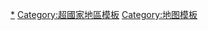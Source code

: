 {{Navbox
|name = 地中海
|title = [[地中海]]及其周边地区
|state = {{{state|<includeonly>collapsed</includeonly>}}}
|style = text-align: left; font-size: smaller;

|list1 = <div style = "overflow:hidden"><div style = "position:relative;margin-top:-13em;"><div style = "align:center">[[File:Locatie Middellandse Zee.PNG|800px|link = ]]
{{Image label|x = 0.03|y = 0.22|scale = 800|text = [[大西洋|<span style = "font-size:150%">'''大　西　洋'''</span>]]}}
{{Image label|x = 0.47|y = 0.46|scale = 800|text = [[马耳他|'''<big>{{color|yellow|⑮}}</big>''']]}}
{{Image label|x = 0.1|y = 0.35|scale = 800|text = {{Flagicon|ESP}} [[西班牙|'''{{color|white|西班牙}}''']]}}
{{Image label|x = 0.22|y = 0.345|scale = 800|text = [[巴利阿里海|'''{{color|white|巴利阿里海}}''']]}}
{{Image label|x = 0.21|y = 0.37|scale = 800|text = [[巴利阿里群岛|'''{{color|white|巴利阿里群岛}}''']]}}
{{Image label|x = 0.22|y = 0.22|scale = 800|text = {{Flagicon|FRA}} [[法国|'''{{color|white|法国}}''']]}}
{{Image label|x = 0.325|y = 0.27|scale = 800|text = [[摩纳哥|'''<big>{{color|white|⑭}}</big>''']]}}
{{Image label|x = 0.345|y = 0.24|scale = 800|text = {{Flagicon|ITA}} [[意大利|'''{{color|white|意大利}}''']]}}
{{Image label|x = 0.35|y = 0.28|scale = 800|text = [[利古里亚海|'''{{color|white|利古里亚海}}''']]}}
{{Image label|x = 0.35|y = 0.31|scale = 800|text = [[科西嘉|'''{{color|white|科西嘉岛}}''']]}}
{{Image label|x = 0.37|y = 0.35|scale = 800|text = [[撒丁岛|'''<span style = 'color:white;line-height:1em'>撒<br / />丁<br / />岛</span>''']]}}
{{Image label|x = 0.415|y = 0.37|scale = 800|text = [[第勒尼安海|'''{{color|white|第勒尼安海}}''']]}}
{{Image label|x = 0.445|y = 0.42|scale = 800|text = [[西西里岛|'''{{color|white|西西里岛}}''']]}}
{{Image label|x = 0.45|y = 0.25|scale = 800|text = [[亚得里亚海|<span style = 'color:white;font-weight:bold'>亚<span style = "position:absolute;top:1em;left:1em">得</span><span style = "position:absolute;top:2em;left:2em">里</span><span style = "position:absolute;top:3em;left:3em">亚</span><span style = "position:absolute;top:4em;left:4.2em">海</span></span>]]}}
{{Image label|x = 0.58|y = 0.34|scale = 800|text = [[阿尔巴尼亚|'''<big>{{color|white|⑨}}</big>''']]}}
{{Image label|x = 0.565|y = 0.29|scale = 800|text = [[黑山共和国|'''<big>{{color|white|⑩}}</big>''']]}}
{{Image label|x = 0.54|y = 0.26|scale = 800|text = [[波斯尼亚和黑塞哥维那|'''<big>{{color|white|⑪}}</big>''']]}}
{{Image label|x = 0.51|y = 0.22|scale = 800|text = [[克罗地亚|'''<big>{{color|white|⑫}}</big>''']]}}
{{Image label|x = 0.48|y = 0.21|scale = 800|text = [[斯洛文尼亚|'''<big>{{color|white|⑬}}</big>''']]}}
{{Image label|x = 0.52|y = 0.41|scale = 800|text = [[爱奥尼亚海|'''{{color|white|爱奥尼亚海}}''']]}}
{{Image label|x = 0.48|y = 0.48|scale = 800|text = [[地中海|<span style = "font-size:200%">'''{{color|white|地　中　海}}'''</span>]]}}
{{Image label|x = 0.675|y = 0.365|scale = 800|text = [[爱琴海|<big>'''{{color|white|爱<br / />琴<br / />海}}'''</big>]]}}
{{Image label|x = 0.705|y = 0.355|scale = 800|text = [[达达尼尔海峡|'''{{color|black|⑯}}''']]}}
{{Image label|x = 0.735|y = 0.34|scale = 800|text = [[马尔马拉海|'''{{color|black|⑰}}''']]}}
{{Image label|x = 0.75|y = 0.33|scale = 800|text = [[博斯普鲁斯海峡|'''{{color|black|⑱}}''']]}}
{{Image label|x = 0.79|y = 0.28|scale = 800|text = [[黑海|<big>黑　　海</big>]]}}
{{Image label|x = 0.65|y = 0.45|scale = 800|text = [[基克拉泽斯|'''{{color|white|基克拉泽斯}}''']]}}
{{Image label|x = 0.655|y = 0.49|scale = 800|text = [[克里特岛|'''{{color|white|克里特岛}}''']]}}
{{Image label|x = 0.375|y = 0.477|scale = 800|text = {{Flagicon|TUN}}<br />[[突尼西亞|'''{{color|white|突<br / />尼<br / />斯}}''']]}}
{{Image label|x = 0.6|y = 0.38|scale = 800|text = {{Flagicon|GRC}} [[希腊|'''{{color|white|希腊}}''']]}}
{{Image label|x = 0.78|y = 0.395|scale = 800|text = {{Flagicon|TUR}} [[土耳其|'''{{color|white|土耳其}}''']]}}
{{Image label|x = 0.750|y = 0.488|scale = 800|text = {{Flagicon|CYP}} [[賽普勒斯|'''{{color|white|塞浦路斯}}''']]}}
{{Image label|x = 0.835|y = 0.477|scale = 800|text = [[北賽普勒斯土耳其共和國|'''{{color|yellow|④}}''']]}}
{{Image label|x = 0.829|y = 0.5|scale = 800|text = [[亞克羅提利與德凱利亞|'''{{color|yellow|②}}''']]}}
{{Image label|x = 0.845|y = 0.493|scale = 800|text = [[亞克羅提利與德凱利亞|'''{{color|yellow|③}}''']]}}
{{Image label|x = 0.9|y = 0.477|scale = 800|text = {{Flagicon|SYR}} [[叙利亚|'''{{color|white|叙利亚}}''']]}}
{{Image label|x = 0.885|y = 0.515|scale = 800|text = [[黎巴嫩|'''{{color|yellow|⑤}}''']]}}
{{Image label|x = 0.86|y = 0.55|scale = 800|text = [[以色列|'''{{color|yellow|⑥}}''']]}}
{{Image label|x = 0.87|y = 0.565|scale = 800|text = [[约旦河西岸|'''{{color|yellow|⑦}}''']]}}
{{Image label|x = 0.85|y = 0.575|scale = 800|text = [[加沙地带|'''{{color|yellow|⑧}}''']]}}
{{Image label|x = 0.82|y = 0.598|scale = 800|text = [[西奈半岛|'''{{color|white|西奈半岛}}''']]}}
{{Image label|x = 0.685|y = 0.595|scale = 800|text = {{Flagicon|EGY}} [[埃及|'''{{color|white|埃及}}''']]}}
{{Image label|x = 0.42|y = 0.59|scale = 800|text = {{Flagicon|LBY}} [[利比亚|'''{{color|white|利比亚}}''']]}}
{{Image label|x = 0.2|y = 0.5|scale = 800|text = {{Flagicon|DZA}} [[阿尔及利亚|'''{{color|white|阿尔及利亚}}''']]}}
{{Image label|x = 0.06|y = 0.54|scale = 800|text = {{Flagicon|MAR}} [[摩洛哥|'''{{color|white|摩洛哥}}''']]}}
{{Image label|x = 0.11|y = 0.462|scale = 800|text = [[阿尔沃兰海|'''{{color|white|阿尔沃兰海}}''']]}}
{{Image label|x = 0.010|y = 0.465|scale = 800|text = [[直布羅陀海峽|'''{{color|black|直布羅陀海峽}}''']]}}
{{Image label|x = 0.096|y = 0.462|scale = 800|text = [[直布罗陀|'''{{color|yellow|①}}''']]}}
</div></div></div>

|list2 = {{Flagicon|GBR}} [[英国]]：{{flagicon|Gibraltar}} [[直布罗陀|① 直布罗陀]] [[亞克羅提利與德凱利亞|② 亞克羅提利]] [[亞克羅提利與德凱利亞|③ 德凱利亞]]{{ww}}{{Flagicon|TRNC}} [[北賽普勒斯|④ 北塞浦路斯]]{{ww}}{{Flagicon|LBN}} [[黎巴嫩|⑤ 黎巴嫩]]{{ww}}{{Flagicon|ISR}} [[以色列|⑥ 以色列]]{{ww}}{{Flagicon|PSE}} [[巴勒斯坦國]]：{{Flagicon|West Bank}} [[约旦河西岸|⑦ 约旦河西岸]] {{Flagicon|Gaza Strip}} [[加沙地带|⑧ 加沙]]{{ww}}{{Flagicon|ALB}} [[阿尔巴尼亚|⑨ 阿尔巴尼亚]]{{ww}}{{Flagicon|MNE}} [[蒙特內哥羅|⑩ 黑山]]{{ww}}{{Flagicon|BIH}} [[波斯尼亚和黑塞哥维那|⑪ 波斯尼亚和黑塞哥维那]]{{ww}}{{Flagicon|CRO}} [[克罗地亚|⑫ 克罗地亚]]{{ww}}{{Flagicon|SLO}} [[斯洛文尼亚|⑬ 斯洛文尼亚]]{{ww}}{{Flagicon|MCO}} [[摩纳哥|⑭ 摩纳哥]]{{ww}}{{Flagicon|MLT}} [[马耳他|⑮ 马耳他]]<br />[[海域]]：{{Flagicon|TUR}} [[土耳其]]：[[达达尼尔海峡|⑯ 达达尼尔海峡]]{{ww}}[[马尔马拉海|⑰ 马尔马拉海]]{{ww}}[[博斯普鲁斯海峡|⑱ 博斯普鲁斯海峡]]

|belowclass = hlist
|below =
* {{Lookfrom|地中海}}
* [[:Category:地中海|分类:地中海]]
}}<noinclude>

[[Category:地中海|*]]
[[Category:超國家地區模板]]
[[Category:地图模板]]
</noinclude>